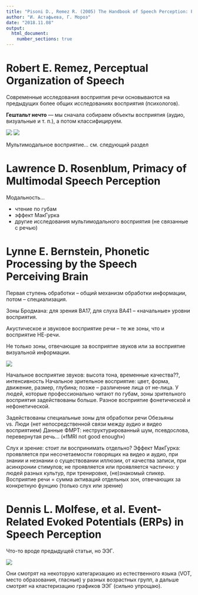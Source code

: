 ```yaml
---
title: "Pisoni D., Remez R. (2005) The Handbook of Speech Perception: Part I Sensing Speech"
author: "И. Астафьева, Г. Мороз"
date: "2018.11.08"
output: 
  html_document:
    number_sections: true
---
```


# Robert E. Remez, Perceptual Organization of Speech

Современные исследования восприятия речи основываются на предыдущих более общих исследованиях восприятия (психологов).

**Гештальт нечто** --- мы сначала собираем объекты восприятия (аудио, визуальные и т. п.), а потом классифицируем. 

![](2018.11.08/1.1.png)
![](2018.11.08/1.2.png)

Мультимодальное восприятие... см. следующий раздел

# Lawrence D. Rosenblum, Primacy of Multimodal Speech Perception
Модальность...

* чтение по губам
* эффект МакГурка
* другие исследования мультимодального восприятия (не связанные с речью)

# Lynne E. Bernstein, Phonetic Processing by the Speech Perceiving Brain
Первая ступень обработки – общий механизм обработки информации, потом – специализация. 

Зоны Бродмана: для зрения BA17, для слуха BA41 – «начальные» уровни восприятия.

Акустическое и звуковое восприятие речи – те же зоны, что и восприятие НЕ-речи.

Не только зоны, отвечающие за восприятие звуков или за восприятие визуальной информации.

![](2018.11.08/3.1.png)

Начальное восприятие звуков: высота тона, временные качества??, интенсивность
Начальное зрительное восприятие: цвет, форма, движение, размер, глубина; позже – различение лица от не-лица. У людей, которые профессионально читают по губам, зоны зрительного восприятия задействованы больше. Разное восприятие фонетической и нефонетической. 

Задействованы специальные зоны для обработки речи 
Обезьяны vs. Люди (нет непосредственной связи между аудио и видео восприятием)
Данные ФМРТ: неструктурированный шум, псевдослова, перевернутая речь… («fMRI not good enough»)

Слух и зрение: стоит ли воспринимать отдельно?
Эффект МакГурка: проявляется при несочетаемости говорящих на видео и аудио, при знании и незнании о существовании иллюзии, от качества записи, при асинхронии стимулов; не проявляется или проявляется частично: у людей разных культур, при тренировке, (не)знакомый спикер.
Восприятие речи = сумма активаций отдельных зон, отвечающих за конкретную фунцию (только слух или зрение)

# Dennis L. Molfese, et al. Event-Related Evoked Potentials (ERPs) in Speech Perception
Что-то вроде предыдущей статьи, но ЭЭГ.

![](2018.11.08/4.1.png)

Они смотрят на некоторую категаризацию из естественного языка (VOT, место образования, гласные) у разных возрастных групп, а дальше смотрят на кластеризацию графиков ЭЭГ (сильно упрощаю).